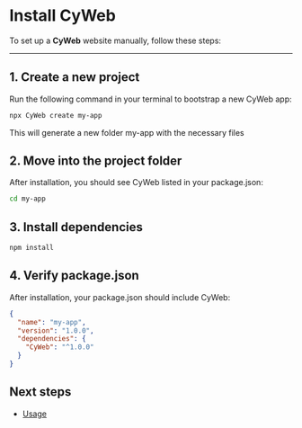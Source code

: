 # Install CyWeb

To set up a **CyWeb** website manually, follow these steps:

---

## 1. Create a new project

Run the following command in your terminal to bootstrap a new CyWeb app:

```bash copy
npx CyWeb create my-app
```

This will generate a new folder my-app with the necessary files

## 2. Move into the project folder

After installation, you should see CyWeb listed in your package.json:

```bash copy
cd my-app
```

## 3. Install dependencies

```bash copy
npm install
```

## 4. Verify package.json

After installation, your package.json should include CyWeb:

```json
{
  "name": "my-app",
  "version": "1.0.0",
  "dependencies": {
    "CyWeb": "^1.0.0"
  }
}
```

## Next steps

- [Usage](/getting-started/start)
